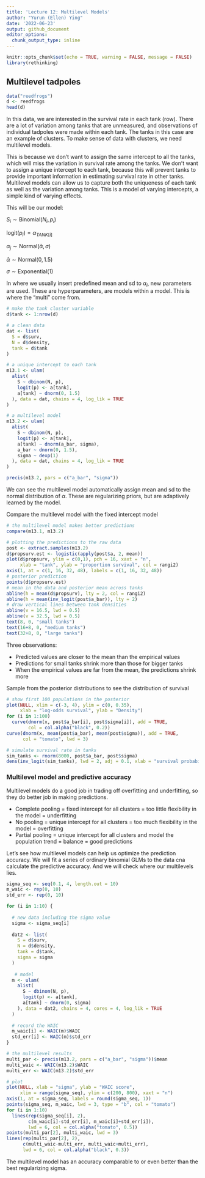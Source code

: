 ```yaml
---
title: 'Lecture 12: Multilevel Models'
author: "Yurun (Ellen) Ying"
date: '2022-06-23'
output: github_document
editor_options: 
  chunk_output_type: inline
---
```


```r
knitr::opts_chunk$set(echo = TRUE, warning = FALSE, message = FALSE)
library(rethinking)
```

## Multilevel tadpoles

```r
data("reedfrogs")
d <- reedfrogs
head(d)
```

In this data, we are interested in the survival rate in each tank (row). There are a lot of variation among tanks that are unmeasured, and observations of individual tadpoles were made within each tank. The tanks in this case are an example of clusters. To make sense of data with clusters, we need multilevel models.

This is because we don't want to assign the same intercept to all the tanks, which will miss the variation in survival rate among the tanks. We don't want to assign a unique intercept to each tank, because this will prevent tanks to provide important information in estimating survival rate in other tanks. Multilevel models can allow us to capture both the uniqueness of each tank as well as the variation among tanks. This is a model of varying intercepts, a simple kind of varying effects. 

This will be our model:

$S_i \sim \mathrm{Binomial}(N_i, p_i)$

$\mathrm{logit}(p_i) = \alpha_{TANK[i]}$

$\alpha_j \sim \mathrm{Normal}(\bar{\alpha}, \sigma)$

$\bar{\alpha} \sim \mathrm{Normal}(0, 1.5)$

$\sigma \sim \mathrm{Exponential}(1)$

In where we usually insert predefined mean and sd to $\alpha_i$, new parameters are used. These are hyperparameters, are models within a model. This is where the "multi" come from.

```r
# make the tank cluster variable
d$tank <- 1:nrow(d)

# a clean data
dat <- list(
  S = d$surv,
  N = d$density,
  tank = d$tank
)

# a unique intercept to each tank
m13.1 <- ulam(
  alist(
    S ~ dbinom(N, p),
    logit(p) <- a[tank],
    a[tank] ~ dnorm(0, 1.5)
  ), data = dat, chains = 4, log_lik = TRUE
)

# a multilevel model
m13.2 <- ulam(
  alist(
    S ~ dbinom(N, p),
    logit(p) <- a[tank],
    a[tank] ~ dnorm(a_bar, sigma),
    a_bar ~ dnorm(0, 1.5),
    sigma ~ dexp(1)
  ), data = dat, chains = 4, log_lik = TRUE
)

precis(m13.2, pars = c("a_bar", "sigma"))
```

We can see the multilevel model automatically assign mean and sd to the normal distribution of $\alpha$. These are regularizing priors, but are adaptively learned by the model.

Compare the multilevel model with the fixed intercept model

```r
# the multilevel model makes better predictions
compare(m13.1, m13.2)

# plotting the predictions to the raw data
post <- extract.samples(m13.2)
d$propsurv.est <- logistic(apply(post$a, 2, mean))
plot(d$propsurv, ylim = c(0,1), pch = 16, xaxt = "n",
     xlab = "tank", ylab = "proportion survival", col = rangi2)
axis(1, at = c(1, 16, 32, 48), labels = c(1, 16, 32, 48))
# posterior prediction
points(d$propsurv.est)
# mean in the data and posterior mean across tanks
abline(h = mean(d$propsurv), lty = 2, col = rangi2)
abline(h = mean(inv_logit(post$a_bar)), lty = 2)
# draw vertical lines between tank densities
abline(v = 16.5, lwd = 0.5)
abline(v = 32.5, lwd = 0.5)
text(8, 0, "small tanks")
text(16+8, 0, "medium tanks")
text(32+8, 0, "large tanks")
```

Three observations:

- Predicted values are closer to the mean than the empirical values
- Predictions for small tanks shrink more than those for bigger tanks
- When the empirical values are far from the mean, the predictions shrink more

Sample from the posterior distributions to see the distribution of survival

```r
# show first 100 populations in the posterior
plot(NULL, xlim = c(-3, 4), ylim = c(0, 0.35),
     xlab = "log-odds survival", ylab = "Density")
for (i in 1:100)
  curve(dnorm(x, post$a_bar[i], post$sigma[i]), add = TRUE,
        col = col.alpha("black", 0.2))
curve(dnorm(x, mean(post$a_bar), mean(post$sigma)), add = TRUE,
      col = "tomato", lwd = 3)

# simulate survival rate in tanks
sim_tanks <- rnorm(8000, post$a_bar, post$sigma)
dens(inv_logit(sim_tanks), lwd = 2, adj = 0.1, xlab = "survival probability")
```


### Multilevel model and predictive accuracy

Multilevel models do a good job in trading off overfitting and underfitting, so they do better job in making predictions. 

- Complete pooling = fixed intercept for all clusters = too little flexibility in the model = underfitting
- No pooling = unique intercept for all clusters = too much flexibility in the model = overfitting
- Partial pooling = unique intercept for all clusters and model the population trend = balance = good predictions

Let's see how multilevel models can help us optimize the prediction accuracy. We will fit a series of ordinary binomial GLMs to the data cna calculate the predictive accuracy. And we will check where our multilevels lies.

```r
sigma_seq <- seq(0.1, 4, length.out = 10)
m_waic <- rep(0, 10)
std_err <- rep(0, 10)

for (i in 1:10) {
  
  # new data including the sigma value
  sigma <- sigma_seq[i]
  
  dat2 <- list(
    S = d$surv,
    N = d$density,
    tank = d$tank,
    sigma = sigma
  )
  
   # model
  m <- ulam(
    alist(
      S ~ dbinom(N, p),
      logit(p) <- a[tank],
      a[tank] ~ dnorm(0, sigma)
    ), data = dat2, chains = 4, cores = 4, log_lik = TRUE
  )
  
  # record the WAIC
  m_waic[i] <- WAIC(m)$WAIC
  std_err[i] <- WAIC(m)$std_err
}

# the multilevel results
multi_par <- precis(m13.2, pars = c("a_bar", "sigma"))$mean
multi_waic <- WAIC(m13.2)$WAIC
multi_err <- WAIC(m13.2)$std_err

# plot
plot(NULL, xlab = "sigma", ylab = "WAIC score",
     xlim = range(sigma_seq), ylim = c(200, 800), xaxt = "n")
axis(1, at = sigma_seq, labels = round(sigma_seq, 1))
points(sigma_seq, m_waic, lwd = 3, type = "b", col = "tomato")
for (i in 1:10) 
  lines(rep(sigma_seq[i], 2), 
        c(m_waic[i]-std_err[i], m_waic[i]+std_err[i]),
        lwd = 6, col = col.alpha("tomato", 0.5))
points(multi_par[2], multi_waic, lwd = 3)
lines(rep(multi_par[2], 2), 
      c(multi_waic-multi_err, multi_waic+multi_err),
      lwd = 6, col = col.alpha("black", 0.3))
```

The multilevel model has an accuracy comparable to or even better than the best regularizing sigma.